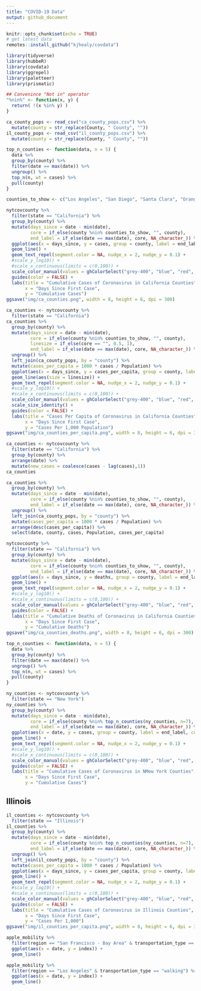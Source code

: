 ```yaml
---
title: "COVID-19 Data"
output: github_document
---
```




```r
knitr::opts_chunk$set(echo = TRUE)
# get latest data
remotes::install_github("kjhealy/covdata")

library(tidyverse)
library(hubbeR)
library(covdata)
library(ggrepel)
library(paletteer)
library(prismatic)

## Convenince "Not in" operator
"%nin%" <- function(x, y) {
  return( !(x %in% y) )
}

ca_county_pops <- read_csv("ca_county_pops.csv") %>% 
  mutate(county = str_replace(County, " County", ""))
il_county_pops <- read_csv("il_county_pops.csv") %>% 
  mutate(county = str_replace(County, " County", ""))

top_n_counties <- function(data, n = 5) {
  data %>%
  group_by(county) %>%
  filter(date == max(date)) %>%
  ungroup() %>%
  top_n(n, wt = cases) %>%
  pull(county)
}
```


```r
counties_to_show <- c("Los Angeles", "San Diego", "Santa Clara", "Orange", "San Francisco", "Riverside", "Alameda")

nytcovcounty %>% 
  filter(state == "California") %>% 
  group_by(county) %>% 
  mutate(days_since = date - min(date),
         core = if_else(county %nin% counties_to_show, "", county),
         end_label = if_else(date == max(date), core, NA_character_)) %>% 
  ggplot(aes(x = days_since, y = cases, group = county, label = end_label, color = core)) +
  geom_line() +
  geom_text_repel(segment.color = NA, nudge_x = 2, nudge_y = 0.1) +
  #scale_y_log10() +
  #scale_x_continuous(limits = c(0,100)) +
  scale_color_manual(values = ghColorSelect("grey-400", "blue", "red", "green", "yellow-800", "purple", "orange", "pink")) +
  guides(color = FALSE) +
  labs(title = "Cumulative Cases of Coronavirus in California Counties",
       x = "Days Since First Case",
       y = "Cumulative Cases")
ggsave("img/ca_counties.png", width = 8, height = 6, dpi = 300)
```

```r
ca_counties <- nytcovcounty %>% 
  filter(state == "California")
ca_counties %>% 
  group_by(county) %>% 
  mutate(days_since = date - min(date),
         core = if_else(county %nin% counties_to_show, "", county),
         linesize = if_else(core == "", 0.5, 1),
         end_label = if_else(date == max(date), core, NA_character_)) %>% 
  ungroup() %>% 
  left_join(ca_county_pops, by = "county") %>% 
  mutate(cases_per_capita = 1000 * cases / Population) %>% 
  ggplot(aes(x = days_since, y = cases_per_capita, group = county, label = end_label, color = core)) +
  geom_line(aes(size = linesize)) +
  geom_text_repel(segment.color = NA, nudge_x = 2, nudge_y = 0.1) +
  #scale_y_log10() +
  #scale_x_continuous(limits = c(0,100)) +
  scale_color_manual(values = ghColorSelect("grey-400", "blue", "red", "green", "yellow-800", "purple", "orange", "pink")) +
  scale_size_identity() +
  guides(color = FALSE) +
  labs(title = "Cases Per Capita of Coronavirus in California Counties",
       x = "Days Since First Case",
       y = "Cases Per 1,000 Population")
ggsave("img/ca_counties_per_capita.png", width = 8, height = 6, dpi = 300)
```

```r
ca_counties <- nytcovcounty %>% 
  filter(state == "California") %>% 
  group_by(county) %>% 
  arrange(date) %>% 
  mutate(new_cases = coalesce(cases - lag(cases),1))
ca_counties
```




```r
ca_counties %>% 
  group_by(county) %>% 
  mutate(days_since = date - min(date),
         core = if_else(county %nin% counties_to_show, "", county),
         end_label = if_else(date == max(date), core, NA_character_)) %>% 
  ungroup() %>% 
  left_join(ca_county_pops, by = "county") %>% 
  mutate(cases_per_capita = 1000 * cases / Population) %>% 
  arrange(desc(cases_per_capita)) %>% 
  select(date, county, cases, Population, cases_per_capita)
```


```r
nytcovcounty %>% 
  filter(state == "California") %>% 
  group_by(county) %>% 
  mutate(days_since = date - min(date),
         core = if_else(county %nin% counties_to_show, "", county),
         end_label = if_else(date == max(date), core, NA_character_)) %>% 
  ggplot(aes(x = days_since, y = deaths, group = county, label = end_label, color = core)) +
  geom_line() +
  geom_text_repel(segment.color = NA, nudge_x = 2, nudge_y = 0.1) +
  #scale_y_log10() +
  #scale_x_continuous(limits = c(0,100)) +
  scale_color_manual(values = ghColorSelect("grey-400", "blue", "red", "green", "yellow-800", "purple", "orange", "pink")) +
  guides(color = FALSE) +
  labs(title = "Cumulative Deaths of Coronavirus in California Counties",
       x = "Days Since First Case",
       y = "Cumulative Deaths")
ggsave("img/ca_counties_deaths.png", width = 8, height = 6, dpi = 300)
```



```r
top_n_counties <- function(data, n = 5) {
  data %>%
  group_by(county) %>%
  filter(date == max(date)) %>%
  ungroup() %>%
  top_n(n, wt = cases) %>%
  pull(county)
}

ny_counties <- nytcovcounty %>% 
  filter(state == "New York")
ny_counties %>% 
  group_by(county) %>% 
  mutate(days_since = date - min(date),
         core = if_else(county %nin% top_n_counties(ny_counties, n=7), "", county),
         end_label = if_else(date == max(date), core, NA_character_)) %>% 
  ggplot(aes(x = date, y = cases, group = county, label = end_label, color = core)) +
  geom_line() +
  geom_text_repel(segment.color = NA, nudge_x = 2, nudge_y = 0.1) +
  #scale_y_log10() +
  #scale_x_continuous(limits = c(0,100)) +
  scale_color_manual(values = ghColorSelect("grey-400", "blue", "red", "green", "yellow-800", "purple", "orange", "pink")) +
  guides(color = FALSE) +
  labs(title = "Cumulative Cases of Coronavirus in NMew York Counties",
       x = "Days Since First Case",
       y = "Cumulative Cases")
```


## Illinois


```r
il_counties <- nytcovcounty %>% 
  filter(state == "Illinois")
il_counties %>% 
  group_by(county) %>% 
  mutate(days_since = date - min(date),
         core = if_else(county %nin% top_n_counties(ny_counties, n=7), "", county),
         end_label = if_else(date == max(date), core, NA_character_)) %>% 
  ungroup() %>% 
  left_join(il_county_pops, by = "county") %>% 
  mutate(cases_per_capita = 1000 * cases / Population) %>% 
  ggplot(aes(x = days_since, y = cases_per_capita, group = county, label = end_label, color = core)) +
  geom_line() +
  geom_text_repel(segment.color = NA, nudge_x = 2, nudge_y = 0.1) +
  #scale_y_log10() +
  #scale_x_continuous(limits = c(0,100)) +
  scale_color_manual(values = ghColorSelect("grey-400", "blue", "red", "green", "yellow-800", "purple", "orange", "pink")) +
  guides(color = FALSE) +
  labs(title = "Cumulative Cases of Coronavirus in Illinois Counties",
       x = "Days Since First Case",
       y = "Cases Per 1,000")
ggsave("img/il_counties_per_capita.png", width = 8, height = 6, dpi = 300)
```



```r
apple_mobility %>% 
  filter(region == "San Francisco - Bay Area" & transportation_type == "walking") %>% 
  ggplot(aes(x = date, y = index)) +
  geom_line()

apple_mobility %>% 
  filter(region == "Los Angeles" & transportation_type == "walking") %>% 
  ggplot(aes(x = date, y = index)) +
  geom_line()
```

